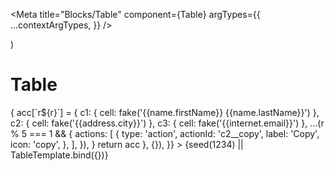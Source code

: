 

<Meta
  title="Blocks/Table"
  component={Table}
  argTypes={{
    ...contextArgTypes,
  }}
/>

  <Table {...props} iconSpriteUrl={iconSpriteUrl} />
)

# Table

<Canvas withSource="none">
  <Story
    name="Table"
    args={{
      themeName: 'light',
      accentScheme: 'teams',
      caption: fake('{{lorem.sentence}}'),
      captionVisuallyHidden: true,
      rowTitlingColumn: 'c1',
      columns: {
        c1: { title: 'Name' },
        c2: { title: 'Office' },
        c3: { title: 'Email', hideable: true },
      },
      rows: range(32).reduce((acc, r) => {
        acc[`r${r}`] = {
          c1: { cell: fake('{{name.firstName}} {{name.lastName}}') },
          c2: { cell: fake('{{address.city}}') },
          c3: { cell: fake('{{internet.email}}') },
          ...(r % 5 === 1 && {
            actions: [
              {
                type: 'action',
                actionId: 'c2__copy',
                label: 'Copy',
                icon: 'copy',
              },
            ],
          }),
        }
        return acc
      }, {}),
    }}
  >
    {seed(1234) || TableTemplate.bind({})}
  </Story>
</Canvas>

<ArgsTable story="Table" />
